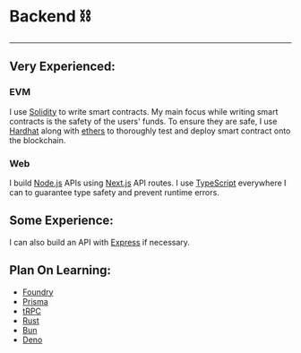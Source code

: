 # Backend ⛓

---

## Very Experienced:

### EVM

I use [<Solidity /> Solidity](https://soliditylang.org/) to write smart contracts. My main focus while writing smart contracts is the safety of the users' funds. To ensure they are safe, I use [Hardhat](https://hardhat.org/) along with [ethers](https://ethers.org/) to thoroughly test and deploy smart contract onto the blockchain.

### Web

I build [<Nodedotjs /> Node.js](https://nodejs.org/) APIs using [<Nextdotjs /> Next.js](https://nextjs.org/) API routes. I use [<Typescript /> TypeScript](https://www.typescriptlang.org/) everywhere I can to guarantee type safety and prevent runtime errors.

## Some Experience:

I can also build an API with [<Express /> Express](https://expressjs.com/) if necessary.

## Plan On Learning:

- [<Foundry /> Foundry](https://getfoundry.sh/)
- [<Prisma /> Prisma](https://www.prisma.io/)
- [<Trpc /> tRPC](https://trpc.io/)
- [<Rust /> Rust](https://www.rust-lang.org/)
- [<Bun /> Bun](https://bun.sh/)
- [<Deno /> Deno](https://deno.land/)
